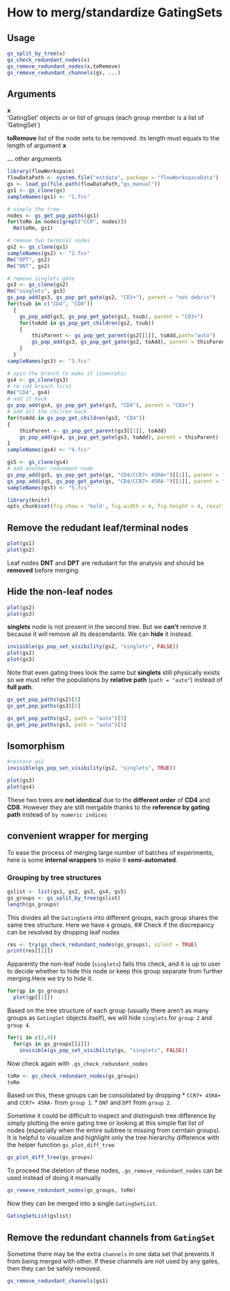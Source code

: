 <!--
%\VignetteEngine{knitr}
%\VignetteIndexEntry{How to merge GatingSets}
-->

How to merg/standardize GatingSets
========================================================

Usage
------------------------------------------------------
```r
gs_split_by_tree(x)
gs_check_redundant_nodes(x)
gs_remove_redundant_nodes(x,toRemove)
gs_remove_redundant_channels(gs, ...)
```

Arguments
------------------------------------------------------
**x**  
'GatingSet' objects or or list of groups (each group member is a list of 'GatingSet`)

**toRemove**
  list of the node sets to be removed. its length must equals to the length of argument **x**

**...** other arguments	

```r
library(flowWorkspace)
flowDataPath <- system.file("extdata", package = "flowWorkspaceData")
gs <- load_gs(file.path(flowDataPath,"gs_manual"))
gs1 <- gs_clone(gs)
sampleNames(gs1) <- "1.fcs"

# simply the tree
nodes <- gs_get_pop_paths(gs1)
for(toRm in nodes[grepl("CCR", nodes)])
  Rm(toRm, gs1)

# remove two terminal nodes
gs2 <- gs_clone(gs1)
sampleNames(gs2) <- "2.fcs"
Rm("DPT", gs2)
Rm("DNT", gs2)

# remove singlets gate
gs3 <- gs_clone(gs2)
Rm("singlets", gs3)
gs_pop_add(gs3, gs_pop_get_gate(gs2, "CD3+"), parent = "not debris")
for(tsub in c("CD4", "CD8"))
  {
    gs_pop_add(gs3, gs_pop_get_gate(gs2, tsub), parent = "CD3+")
    for(toAdd in gs_pop_get_children(gs2, tsub))
    {
        thisParent <- gs_pop_get_parent(gs2[[1]], toAdd,path="auto")
        gs_pop_add(gs3, gs_pop_get_gate(gs2, toAdd), parent = thisParent) 
    }
  }
sampleNames(gs3) <- "3.fcs"

# spin the branch to make it isomorphic
gs4 <- gs_clone(gs3)
# rm cd4 branch first
Rm("CD4", gs4)
# add it back
gs_pop_add(gs4, gs_pop_get_gate(gs3, "CD4"), parent = "CD3+")
# add all the chilren back
for(toAdd in gs_pop_get_children(gs3, "CD4"))
{
    thisParent <- gs_pop_get_parent(gs3[[1]], toAdd)
    gs_pop_add(gs4, gs_pop_get_gate(gs3, toAdd), parent = thisParent)
}
sampleNames(gs4) <- "4.fcs"

gs5 <- gs_clone(gs4)
# add another redundant node
gs_pop_add(gs5, gs_pop_get_gate(gs, "CD4/CCR7+ 45RA+")[[1]], parent = "CD4")
gs_pop_add(gs5, gs_pop_get_gate(gs, "CD4/CCR7+ 45RA-")[[1]], parent = "CD4")
sampleNames(gs5) <- "5.fcs"

library(knitr)
opts_chunk$set(fig.show = 'hold', fig.width = 4, fig.height = 4, results= 'asis')

```

## Remove the redudant leaf/terminal nodes
```r
plot(gs1)
plot(gs2)
```

Leaf nodes **DNT** and **DPT** are redudant for the analysis and should be **removed** before merging.

## Hide the non-leaf nodes
```r
plot(gs2)
plot(gs3)
```

**singlets** node is not present in the second tree. But we **can't** remove it because it will remove all its descendants. We can **hide** it instead.

```r
invisible(gs_pop_set_visibility(gs2, "singlets", FALSE))
plot(gs2)
plot(gs3)
```

Note that even gating trees look the same but **singlets** still physically exists so 
we must refer the populations by **relative path** (`path = "auto"`)  instead of **full path**.
```r
gs_get_pop_paths(gs2)[5]
gs_get_pop_paths(gs3)[5]
```

```r
gs_get_pop_paths(gs2, path = "auto")[5]
gs_get_pop_paths(gs3, path = "auto")[5]
```

## Isomorphism
```r
#restore gs2
invisible(gs_pop_set_visibility(gs2, "singlets", TRUE))
```

```r
plot(gs3)
plot(gs4)
```

These two trees are **not identical** due to the **different order** of **CD4** and **CD8**. However they are still mergable thanks to the **reference by gating path** instead of `by numeric indices`

## convenient wrapper for merging
To ease the process of merging large number of batches of experiments, here is some **internal wrappers** to make it **semi-automated**.

### Grouping by tree structures
```r
gslist <- list(gs1, gs2, gs3, gs4, gs5)
gs_groups <- gs_split_by_tree(gslist)
length(gs_groups)
```

This divides all the `GatingSet`s into different groups, each group shares the same tree structure. Here we have `4` groups, 
## Check if the discrepancy can be resolved by dropping leaf nodes
```r
res <- try(gs_check_redundant_nodes(gs_groups), silent = TRUE)
print(res[[1]])
```

Apparently the non-leaf node (`singlets`) fails this check, and it is up to user to decide whether to hide this node or keep this group separate from further merging.Here we try to hide it.

```r
for(gp in gs_groups)
  plot(gp[[1]])
```

Based on the tree structure of each group (usually there aren't as many groups as `GatingSet` objects itself), we will hide `singlets` for `group 2` and `group 4`.

```r
for(i in c(2,4))
  for(gs in gs_groups[[i]])
    invisible(gs_pop_set_visibility(gs, "singlets", FALSE))
```

Now check again with `.gs_check_redundant_nodes`
```r
toRm <- gs_check_redundant_nodes(gs_groups)
toRm
```

Based on this, these groups can be consolidated by dropping 
* `CCR7+ 45RA+` and `CCR7+ 45RA-` from `group 1`.
* `DNT` and `DPT` from `group 2`.

Sometime it could be difficult to inspect and distinguish tree difference by simply plotting the enire gating tree or looking at this simple flat list of nodes (especially when the entire subtree is missing from cerntain groups). It is helpful to visualize and highlight only the tree hierarchy difference with the helper function `gs_plot_diff_tree`

```r
gs_plot_diff_tree(gs_groups)
```

To proceed the deletion of these nodes, `.gs_remove_redundant_nodes` can be used instead of doing it manually
```r
gs_remove_redundant_nodes(gs_groups, toRm)
```

Now they can be merged into a single `GatingSetList`.
```r
GatingSetList(gslist)
```

Remove the redundant channels from `GatingSet`
------------------------------------------------------
Sometime there may be the extra `channels` in one data set that prevents it from being merged with other. If these channels are not used by any gates, then they can be safely removed.
```r
gs_remove_redundant_channels(gs1)
```
